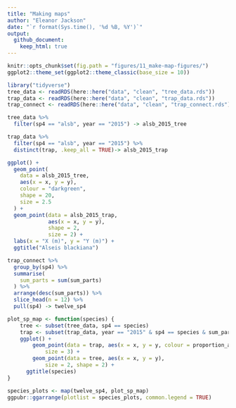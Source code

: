 ```yaml
---
title: "Making maps"
author: "Eleanor Jackson"
date: "`r format(Sys.time(), '%d %B, %Y')`"
output: 
  github_document:
    keep_html: true
---
```


```r
knitr::opts_chunk$set(fig.path = "figures/11_make-map-figures/")
ggplot2::theme_set(ggplot2::theme_classic(base_size = 10))
```

```r
library("tidyverse")
tree_data <- readRDS(here::here("data", "clean", "tree_data.rds"))
trap_data <- readRDS(here::here("data", "clean", "trap_data.rds"))
trap_connect <- readRDS(here::here("data", "clean", "trap_connect.rds"))
```

```r
tree_data %>%
  filter(sp4 == "alsb", year == "2015") -> alsb_2015_tree

trap_data %>%
  filter(sp4 == "alsb", year == "2015") %>%
  distinct(trap, .keep_all = TRUE)-> alsb_2015_trap

ggplot() +
  geom_point(
    data = alsb_2015_tree,
    aes(x = x, y = y),
    colour = "darkgreen",
    shape = 20,
    size = 2.5
  ) +
  geom_point(data = alsb_2015_trap,
             aes(x = x, y = y),
             shape = 2,
             size = 2) +
  labs(x = "X (m)", y = "Y (m)") +
  ggtitle("Alseis blackiana")

```


```r
trap_connect %>%
  group_by(sp4) %>%
  summarise(
    sum_parts = sum(sum_parts)
  ) %>%
  arrange(desc(sum_parts)) %>%
  slice_head(n = 12) %>%
  pull(sp4) -> twelve_sp4

plot_sp_map <- function(species) {
	tree <- subset(tree_data, sp4 == species)
	trap <- subset(trap_data, year == "2015" & sp4 == species & sum_parts >=3)
	ggplot() +
		geom_point(data = trap, aes(x = x, y = y, colour = proportion_abscised), 
			size = 3) +
		geom_point(data = tree, aes(x = x, y = y), 
			size = 2, shape = 2) +
	  ggtitle(species)
}

species_plots <- map(twelve_sp4, plot_sp_map)
ggpubr::ggarrange(plotlist = species_plots, common.legend = TRUE)

```

